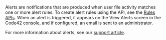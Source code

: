 Alerts are notifications that are produced when user file activity matches one or more alert rules. To create alert rules using the API, see the [Rules APIs](/api#tag/Rules). When an alert is triggered, it appears on the View Alerts screen in the Code42 console, and if configured, an email is sent to an administrator.

For more information about alerts, see our [support article](https://support.code42.com/hc/en-us/articles/14827691327127).
